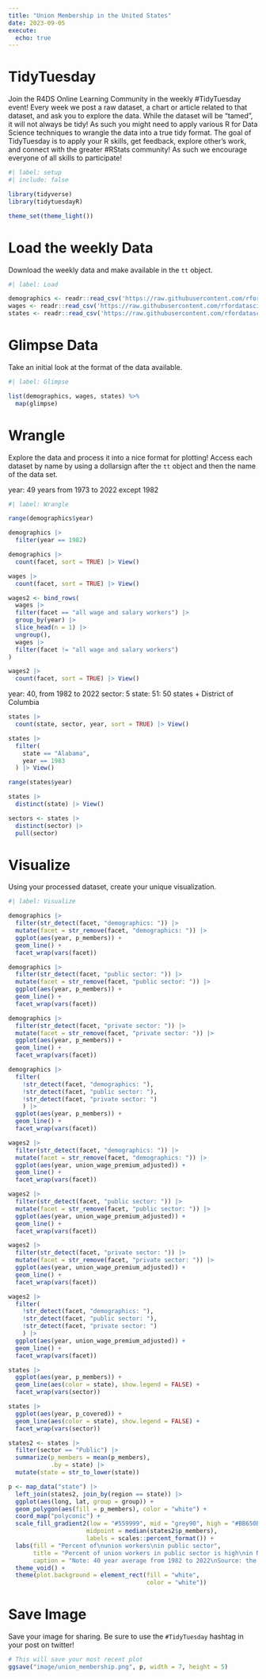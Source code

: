 ```yaml
---
title: "Union Membership in the United States"
date: 2023-09-05
execute: 
  echo: true
---
```


# TidyTuesday

Join the R4DS Online Learning Community in the weekly #TidyTuesday event!
Every week we post a raw dataset, a chart or article related to that dataset, and ask you to explore the data.
While the dataset will be “tamed”, it will not always be tidy! As such you might need to apply various R for Data Science techniques to wrangle the data into a true tidy format.
The goal of TidyTuesday is to apply your R skills, get feedback, explore other’s work, and connect with the greater #RStats community!
As such we encourage everyone of all skills to participate!

```r
#| label: setup
#| include: false

library(tidyverse)
library(tidytuesdayR)

theme_set(theme_light())
```

# Load the weekly Data

Download the weekly data and make available in the `tt` object.

```r
#| label: Load

demographics <- readr::read_csv('https://raw.githubusercontent.com/rfordatascience/tidytuesday/master/data/2023/2023-09-05/demographics.csv')
wages <- readr::read_csv('https://raw.githubusercontent.com/rfordatascience/tidytuesday/master/data/2023/2023-09-05/wages.csv')
states <- readr::read_csv('https://raw.githubusercontent.com/rfordatascience/tidytuesday/master/data/2023/2023-09-05/states.csv')

```

# Glimpse Data

Take an initial look at the format of the data available.

```r
#| label: Glimpse

list(demographics, wages, states) %>% 
  map(glimpse)

```

# Wrangle

Explore the data and process it into a nice format for plotting! Access each dataset by name by using a dollarsign after the `tt` object and then the name of the data set.

year: 49 years from 1973 to 2022 except 1982

```r
#| label: Wrangle

range(demographics$year)

demographics |> 
  filter(year == 1982)

demographics |> 
  count(facet, sort = TRUE) |> View()
```

```r
wages |> 
  count(facet, sort = TRUE) |> View()

wages2 <- bind_rows(
  wages |> 
  filter(facet == "all wage and salary workers") |> 
  group_by(year) |> 
  slice_head(n = 1) |> 
  ungroup(),
  wages |> 
  filter(facet != "all wage and salary workers")
)

wages2 |> 
  count(facet, sort = TRUE) |> View()

```

year: 40, from 1982 to 2022
sector: 5
state: 51: 50 states + District of Columbia
```r
states |> 
  count(state, sector, year, sort = TRUE) |> View()

states |> 
  filter(
    state == "Alabama",
    year == 1983
  ) |> View()

range(states$year)

states |> 
  distinct(state) |> View()

sectors <- states |> 
  distinct(sector) |> 
  pull(sector)

```

# Visualize

Using your processed dataset, create your unique visualization.

```r
#| label: Visualize

demographics |> 
  filter(str_detect(facet, "demographics: ")) |> 
  mutate(facet = str_remove(facet, "demographics: ")) |> 
  ggplot(aes(year, p_members)) +
  geom_line() +
  facet_wrap(vars(facet))

demographics |> 
  filter(str_detect(facet, "public sector: ")) |> 
  mutate(facet = str_remove(facet, "public sector: ")) |> 
  ggplot(aes(year, p_members)) +
  geom_line() +
  facet_wrap(vars(facet))

demographics |> 
  filter(str_detect(facet, "private sector: ")) |> 
  mutate(facet = str_remove(facet, "private sector: ")) |> 
  ggplot(aes(year, p_members)) +
  geom_line() +
  facet_wrap(vars(facet))

demographics |> 
  filter(
    !str_detect(facet, "demographics: "),
    !str_detect(facet, "public sector: "),
    !str_detect(facet, "private sector: ")
    ) |> 
  ggplot(aes(year, p_members)) +
  geom_line() +
  facet_wrap(vars(facet))

```

```r
wages2 |> 
  filter(str_detect(facet, "demographics: ")) |> 
  mutate(facet = str_remove(facet, "demographics: ")) |> 
  ggplot(aes(year, union_wage_premium_adjusted)) +
  geom_line() +
  facet_wrap(vars(facet))

wages2 |> 
  filter(str_detect(facet, "public sector: ")) |> 
  mutate(facet = str_remove(facet, "public sector: ")) |> 
  ggplot(aes(year, union_wage_premium_adjusted)) +
  geom_line() +
  facet_wrap(vars(facet))

wages2 |> 
  filter(str_detect(facet, "private sector: ")) |> 
  mutate(facet = str_remove(facet, "private sector: ")) |> 
  ggplot(aes(year, union_wage_premium_adjusted)) +
  geom_line() +
  facet_wrap(vars(facet))

wages2 |> 
  filter(
    !str_detect(facet, "demographics: "),
    !str_detect(facet, "public sector: "),
    !str_detect(facet, "private sector: ")
    ) |> 
  ggplot(aes(year, union_wage_premium_adjusted)) +
  geom_line() +
  facet_wrap(vars(facet))

```

```r
states |> 
  ggplot(aes(year, p_members)) +
  geom_line(aes(color = state), show.legend = FALSE) +
  facet_wrap(vars(sector))

states |> 
  ggplot(aes(year, p_covered)) +
  geom_line(aes(color = state), show.legend = FALSE) +
  facet_wrap(vars(sector))

states2 <- states |> 
  filter(sector == "Public") |> 
  summarize(p_members = mean(p_members),
            .by = state) |> 
  mutate(state = str_to_lower(state))

p <- map_data("state") |> 
  left_join(states2, join_by(region == state)) |> 
  ggplot(aes(long, lat, group = group)) +
  geom_polygon(aes(fill = p_members), color = "white") +
  coord_map("polyconic") +
  scale_fill_gradient2(low = "#559999", mid = "grey90", high = "#BB650B",
                      midpoint = median(states2$p_members),
                      labels = scales::percent_format()) +
  labs(fill = "Percent of\nunion workers\nin public sector",
       title = "Percent of union workers in public sector is high\nin North east, Mid-west and West Coast",
       caption = "Note: 40 year average from 1982 to 2022\nSource: the Union Membership, Coverage, and Earnings from the CPS by\nBarry Hirsch (Georgia State University), David Macpherson (Trinity University), and\nWilliam Even (Miami University)") +
  theme_void() +
  theme(plot.background = element_rect(fill = "white",
                                       color = "white"))
```

# Save Image

Save your image for sharing. Be sure to use the `#TidyTuesday` hashtag in your post on twitter! 

```r

# This will save your most recent plot
ggsave("image/union_membership.png", p, width = 7, height = 5)

```
